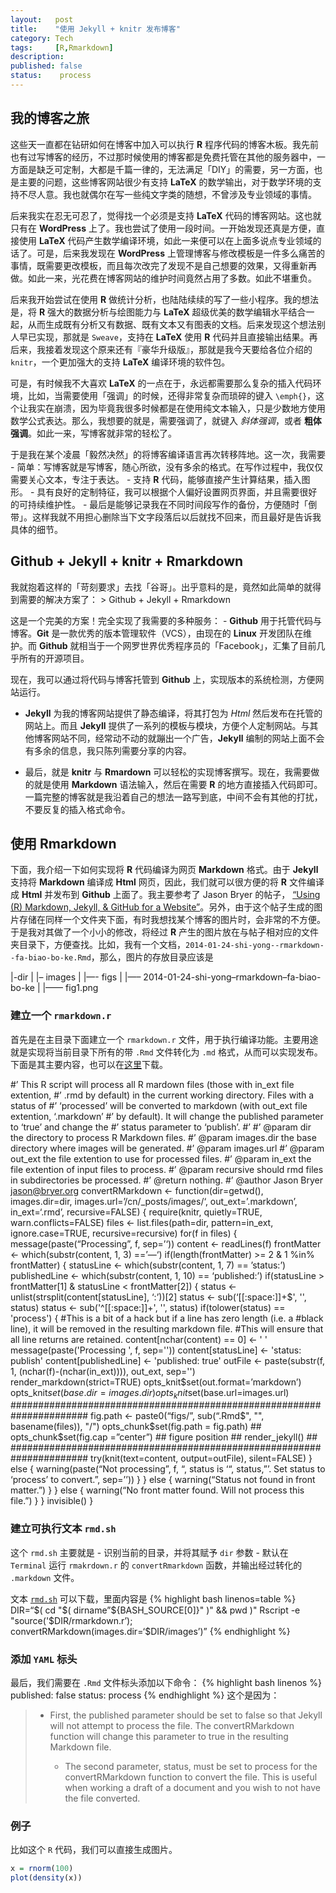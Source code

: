 ```yaml
---
layout:   post
title:    "使用 Jekyll + knitr 发布博客"
category: Tech 
tags:     [R,Rmarkdown]
description: 
published: false
status:    process
---
```


## 我的博客之旅

这些天一直都在钻研如何在博客中加入可以执行 **R** 程序代码的博客木板。我先前也有过写博客的经历，不过那时候使用的博客都是免费托管在其他的服务器中，一方面是缺乏可定制，大都是千篇一律的，无法满足「DIY」的需要，另一方面，也是主要的问题，这些博客网站很少有支持 **LaTeX** 的数学输出，对于数学环境的支持不尽人意。我也就偶尔在写一些纯文字类的随想，不曾涉及专业领域的事情。

后来我实在忍无可忍了，觉得找一个必须是支持 **LaTeX** 代码的博客网站。这也就只有在 **WordPress** 上了。我也尝试了使用一段时间。一开始发现还真是方便，直接使用 **LaTeX** 代码产生数学编译环境，如此一来便可以在上面多说点专业领域的话了。可是，后来我发现在 **WordPress** 上管理博客与修改模板是一件多么痛苦的事情，既需要更改模板，而且每次改完了发现不是自己想要的效果，又得重新再做。如此一来，光花费在博客网站的维护时间竟然占用了多数。如此不堪重负。

后来我开始尝试在使用  **R** 做统计分析，也陆陆续续的写了一些小程序。我的想法是，将 **R** 强大的数据分析与绘图能力与 **LaTeX** 超级优美的数学编辑水平结合一起，从而生成既有分析又有数据、既有文本又有图表的文档。后来发现这个想法别人早已实现，那就是 `Sweave`，支持在 **LaTeX** 使用 **R** 代码并且直接输出结果。再后来，我接着发现这个原来还有『豪华升级版』，那就是我今天要给各位介绍的 `knitr`，一个更加强大的支持 **LaTeX** 编译环境的软件包。

可是，有时候我不大喜欢 **LaTeX** 的一点在于，永远都需要那么复杂的插入代码环境，比如，当需要使用「强调」的时候，还得非常复杂而琐碎的键入 `\emph{}`，这个让我实在崩溃，因为毕竟我很多时候都是在使用纯文本输入，只是少数地方使用数学公式表达。那么，我想要的就是，需要强调了，就键入 *斜体强调*，或者 **粗体强调**。如此一来，写博客就非常的轻松了。

于是我在某个凌晨「毅然决然」的将博客编译语言再次转移阵地。这一次，我需要
 - 简单：写博客就是写博客，随心所欲，没有多余的格式。在写作过程中，我仅仅需要关心文本，专注于表达。
 - 支持 **R** 代码，能够直接产生计算结果，插入图形。
 - 具有良好的定制特征，我可以根据个人偏好设置网页界面，并且需要很好的可持续维护性。
 - 最后是能够记录我在不同时间段写作的备份，方便随时「倒带」。这样我就不用担心删除当下文字段落后以后就找不回来，而且最好是告诉我具体的细节。
 
## Github + Jekyll + knitr + Rmarkdown

我就抱着这样的「苛刻要求」去找「谷哥」。出乎意料的是，竟然如此简单的就得到需要的解决方案了：
> Github + Jekyll + Rmarkdown

这是一个完美的方案！完全实现了我需要的多种服务：
- **Github** 用于托管代码与博客。**Git** 是一款优秀的版本管理软件（VCS），由现在的 **Linux** 开发团队在维护。而 **Github** 就相当于一个网罗世界优秀程序员的「Facebook」，汇集了目前几乎所有的开源项目。

  现在，我可以通过将代码与博客托管到 **Github** 上，实现版本的系统检测，方便网站运行。
  
- **Jekyll** 为我的博客网站提供了静态编译，将其打包为 *Html* 然后发布在托管的网站上。而且 **Jekyll** 提供了一系列的模板与模块，方便个人定制网站。与其他博客网站不同，经常动不动的就蹦出一个广告，**Jekyll** 编制的网站上面不会有多余的信息，我只陈列需要分享的内容。

- 最后，就是 **knitr** 与 **Rmardown** 可以轻松的实现博客撰写。现在，我需要做的就是使用 **Markdown** 语法输入，然后在需要 **R** 的地方直接插入代码即可。一篇完整的博客就是我沿着自己的想法一路写到底，中间不会有其他的打扰，不要反复的插入格式命令。

## 使用 **Rmarkdown** 

下面，我介绍一下如何实现将 **R** 代码编译为网页 **Markdown** 格式。由于 **Jekyll** 支持将 **Markdown** 编译成 **Html** 网页，因此，我们就可以很方便的将 **R** 文件编译成 **Html** 并发布到 **Github** 上面了。我主要参考了 Jason Bryer 的帖子， ["Using (R) Markdown, Jekyll, & GitHub for a Website"](http://jason.bryer.org/posts/2012-12-10/Markdown_Jekyll_R_for_Blogging.html)。另外，由于这个帖子生成的图片存储在同样一个文件夹下面，有时我想找某个博客的图片时，会非常的不方便。于是我对其做了一个小小的修改，将经过 **R** 产生的图片放在与帖子相对应的文件夹目录下，方便查找。比如，我有一个文档，`2014-01-24-shi-yong--rmarkdown--fa-biao-bo-ke.Rmd`，那么，图片的存放目录应该是

|-dir
|
|-- images
|
|---- figs
|
|----- 2014-01-24-shi-yong--rmarkdown--fa-biao-bo-ke
|
|------ fig1.png

### 建立一个 `rmarkdown.r`

首先是在主目录下面建立一个 `rmarkdown.r` 文件，用于执行编译功能。主要用途就是实现将当前目录下所有的带 `.Rmd` 文件转化为 `.md` 格式，从而可以实现发布。下面是其主要内容，也可以在[这里](/cn/_post/rmarkdwn.r)下载。


 #' This R script will process all R mardown files (those with in_ext file extention,
 #' .rmd by default) in the current working directory. Files with a status of
 #' 'processed' will be converted to markdown (with out_ext file extention, '.markdown'
 #' by default). It will change the published parameter to 'true' and change the
 #' status parameter to 'publish'.
 #' 
 #' @param dir the directory to process R Markdown files.
 #' @param images.dir the base directory where images will be generated.
 #' @param images.url
 #' @param out_ext the file extention to use for processed files.
 #' @param in_ext the file extention of input files to process.
 #' @param recursive should rmd files in subdirectories be processed.
 #' @return nothing.
 #' @author Jason Bryer <jason@bryer.org>
 convertRMarkdown <- function(dir=getwd(), images.dir=dir, images.url='/cn/_posts/images/',
  						 out_ext='.markdown', in_ext='.rmd', recursive=FALSE) {
	require(knitr, quietly=TRUE, warn.conflicts=FALSE)
	files <- list.files(path=dir, pattern=in_ext, ignore.case=TRUE, recursive=recursive)
	for(f in files) {
		message(paste("Processing ", f, sep=''))
		content <- readLines(f)
		frontMatter <- which(substr(content, 1, 3) == '---')
		if(length(frontMatter) >= 2 & 1 %in% frontMatter) {
			statusLine <- which(substr(content, 1, 7) == 'status:')
			publishedLine <- which(substr(content, 1, 10) == 'published:')
			if(statusLine > frontMatter[1] & statusLine < frontMatter[2]) {
				status <- unlist(strsplit(content[statusLine], ':'))[2]
				status <- sub('[[:space:]]+$', '', status)
				status <- sub('^[[:space:]]+', '', status)
				if(tolower(status) == 'process') {
					#This is a bit of a hack but if a line has zero length (i.e. a
					#black line), it will be removed in the resulting markdown file.
					#This will ensure that all line returns are retained.
					content[nchar(content) == 0] <- ' '
					message(paste('Processing ', f, sep=''))
					content[statusLine] <- 'status: publish'
					content[publishedLine] <- 'published: true'
					outFile <- paste(substr(f, 1, (nchar(f)-(nchar(in_ext)))), out_ext, sep='')
					render_markdown(strict=TRUE)
					opts_knit$set(out.format='markdown')
					opts_knit$set(base.dir=images.dir)
					opts_knit$set(base.url=images.url)
          ######################################################################
					fig.path <- paste0("figs/", sub(".Rmd$", "", basename(files)), "/")
					opts_chunk$set(fig.path = fig.path)
					## opts_chunk$set(fig.cap = "center")  ## figure position
					## render_jekyll()        ##
          ######################################################################
					try(knit(text=content, output=outFile), silent=FALSE)
				} else {
					warning(paste("Not processing ", f, ", status is '", status, 
								  "'. Set status to 'process' to convert.", sep=''))
				}
			} else {
				warning("Status not found in front matter.")
			}
		} else {
			warning("No front matter found. Will not process this file.")
		}
	}
	invisible()
}


### 建立可执行文本 `rmd.sh`

这个 `rmd.sh` 主要就是
- 识别当前的目录，并将其赋予 `dir` 参数
- 默认在 `Terminal` 运行 `rmakrdown.r` 的 `convertRmarkdown` 函数，并输出经过转化的 `.markdown` 文件。

文本 [`rmd.sh`](/cn/_post/rmd.sh) 可以下载，里面内容是
{% highlight bash linenos=table %}
DIR="$( cd "$( dirname "${BASH_SOURCE[0]}" )" && pwd )"
Rscript -e "source('$DIR/rmarkdown.r'); convertRMarkdown(images.dir='$DIR/images')"
{% endhighlight %}

### 添加 `YAML` 标头
 
最后，我们需要在 `.Rmd` 文件标头添加以下命令：
{% highlight bash linenos %}
published: false
status: process
{% endhighlight %}
这个是因为：
<blockquote>
  <p> - First, the published parameter should be set to false so that Jekyll will not attempt to process the file. The convertRMarkdown function will change this parameter to true in the resulting Markdown file. </p>
  
  <p> - The second parameter, status, must be set to process for the convertRMarkdown function to convert the file. This is useful when working a draft of a document and you wish to not have the file converted. </p>
</blockquote>

### 例子

比如这个 `R` 代码，我们可以直接生成图片。
```r
x = rnorm(100)
plot(density(x))
```



